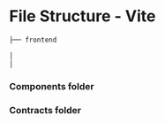 # File Structure - Vite

```jsx
├── frontend

│
│
```

### Components folder

### Contracts folder

